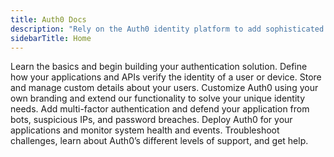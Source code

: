 ```yaml
---
title: Auth0 Docs
description: "Rely on the Auth0 identity platform to add sophisticated authentication and authorization to your applications. Centralize and manage users from multiple identity providers and give them branded, seamless signup and login experiences. Finely control access with a degree of customization that can accommodate even the most complex security requirements. Easily deploy your implementation and monitor status and services."
sidebarTitle: Home
---
```

<CardGroup cols={2}>
  <Card title="Get Started" icon="bolt"  iconType="solid"  horizontal href="/docs/get-started/identity-fundamentals" >
    Learn the basics and begin building your authentication solution.
  </Card>
  <Card title="Authenticate" icon="lock"  iconType="solid"  horizontal href="#" >
    Define how your applications and APIs verify the identity of a user or device.
  </Card>
  <Card title="Manage Users" icon="user-gear"  iconType="solid"  horizontal href="#" >
    Store and manage custom details about your users.
  </Card>
  <Card title="Customize" icon="puzzle"  iconType="solid"  horizontal href="#" >
    Customize Auth0 using your own branding and extend our functionality to solve your unique identity needs.
  </Card>
  <Card title="Secure" icon="shield-check"  iconType="solid"  horizontal href="#" >
    Add multi-factor authentication and defend your application from bots, suspicious IPs, and password breaches.
  </Card>
  <Card title="Deploy and Monitor" icon="chart-line"  iconType="solid"  horizontal href="#" >
    Deploy Auth0 for your applications and monitor system health and events.
  </Card>
  <Card title="Troubleshoot" icon="dharmachakra"  iconType="solid"  horizontal href="/docs/troubleshoot/debugging-best-practices" >
    Troubleshoot challenges, learn about Auth0’s different levels of support, and get help.
  </Card>
</CardGroup>
